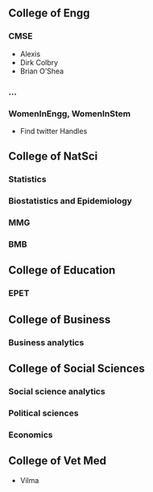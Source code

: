 ## College of Engg
### CMSE
-  Alexis
-  Dirk Colbry
-  Brian O'Shea

### ... 


### WomenInEngg, WomenInStem
- Find twitter Handles

## College of NatSci
### Statistics

### Biostatistics and Epidemiology

### MMG

### BMB

## College of Education
### EPET


## College of Business
### Business analytics

## College of Social Sciences
### Social science analytics

### Political sciences

### Economics

## College of Vet Med
- Vilma



